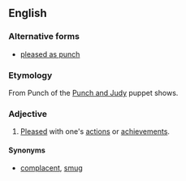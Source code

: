==English==

===Alternative forms===
* [[pleased as punch]]

===Etymology===
From Punch of the [[w:Punch and Judy|Punch and Judy]] puppet shows.

===Adjective===
{{en-adj|pos=[[pleased]] [[as]] [[Punch]]|-}}

# {{simile|colloquial}} [[pleased|Pleased]] with one's [[action]]s or [[achievement]]s.

====Synonyms====
* {{sense|pleased with one's actions}} [[complacent]], [[smug]]
